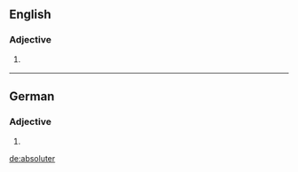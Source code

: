 ==English==

===Adjective===
{{head|en|adjective comparative form}}

# {{context|rare|lang=en}} {{en-comparative of|absolute}}

----

==German==

===Adjective===
{{head|de|adjective form}}

# {{inflected form of|absolut|lang=de}}

[[de:absoluter]]